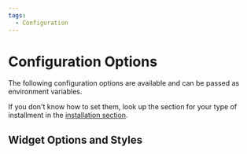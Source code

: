 ```yaml
---
tags:
  - Configuration
---
```


# Configuration Options

The following configuration options are available and can be passed as environment variables.

If you don't know how to set them, look up the section for your type of installment
in the [installation section](/docs/install).

## Widget Options and Styles


<DocCardList items={useCurrentSidebarCategory().items} />
